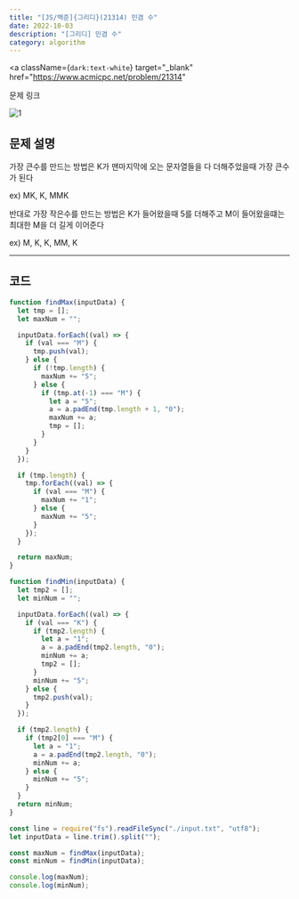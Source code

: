 ---
title: "[JS/백준]{그리디}(21314) 민겸 수"
date: 2022-10-03
description: "[그리디] 민겸 수"
category: algorithm
---

<a
  className={`dark:text-white`}
  target="_blank"
  href="https://www.acmicpc.net/problem/21314"
>
  문제 링크
</a>

![1](https://user-images.githubusercontent.com/75124028/193584166-f87682ff-b9e7-43e9-abf7-dcf698e0bc57.PNG)

<h2 className={`dark:text-white`}>문제 설명</h2>

가장 큰수를 만드는 방법은 K가 맨마지막에 오는 문자열들을 다 더해주었을때 가장 큰수가 된다

ex) MK, K, MMK

반대로 가장 작은수를 만드는 방법은 K가 들어왔을때 5를 더해주고 M이 들어왔을떄는 최대한 M을 더 길게 이어준다

ex) M, K, K, MM, K

---

<h2 className={`dark:text-white`}>코드</h2>

```js showLineNumbers
function findMax(inputData) {
  let tmp = [];
  let maxNum = "";

  inputData.forEach((val) => {
    if (val === "M") {
      tmp.push(val);
    } else {
      if (!tmp.length) {
        maxNum += "5";
      } else {
        if (tmp.at(-1) === "M") {
          let a = "5";
          a = a.padEnd(tmp.length + 1, "0");
          maxNum += a;
          tmp = [];
        }
      }
    }
  });

  if (tmp.length) {
    tmp.forEach((val) => {
      if (val === "M") {
        maxNum += "1";
      } else {
        maxNum += "5";
      }
    });
  }

  return maxNum;
}

function findMin(inputData) {
  let tmp2 = [];
  let minNum = "";

  inputData.forEach((val) => {
    if (val === "K") {
      if (tmp2.length) {
        let a = "1";
        a = a.padEnd(tmp2.length, "0");
        minNum += a;
        tmp2 = [];
      }
      minNum += "5";
    } else {
      tmp2.push(val);
    }
  });

  if (tmp2.length) {
    if (tmp2[0] === "M") {
      let a = "1";
      a = a.padEnd(tmp2.length, "0");
      minNum += a;
    } else {
      minNum += "5";
    }
  }
  return minNum;
}

const line = require("fs").readFileSync("./input.txt", "utf8");
let inputData = line.trim().split("");

const maxNum = findMax(inputData);
const minNum = findMin(inputData);

console.log(maxNum);
console.log(minNum);
```
